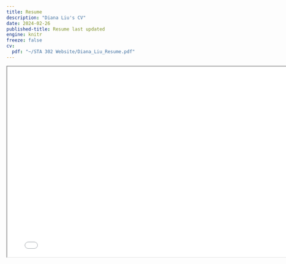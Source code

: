 ```yaml
---
title: Resume
description: "Diana Liu's CV"
date: 2024-02-26
published-title: Resume last updated
engine: knitr
freeze: false
cv:
  pdf: "~/STA 302 Website/Diana_Liu_Resume.pdf"
---
```


```{=html}
<iframe width="780" height="500" src="~/STA 302 Website/Diana_Liu_Resume.pdf" title="Quarto Documentation"></iframe>
```
